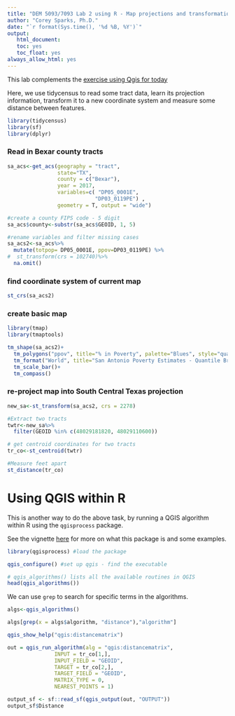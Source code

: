 ```yaml
---
title: "DEM 5093/7093 Lab 2 using R - Map projections and transformations"
author: "Corey Sparks, Ph.D."
date: "`r format(Sys.time(), '%d %B, %Y')`"
output:
   html_document:
   toc: yes
   toc_float: yes
always_allow_html: yes
---
```


This lab complements the [exercise using Qgis for today ](https://docs.google.com/document/d/e/2PACX-1vQVSD4MKW4rTSQaNlM1cOULh-0-rSpoAaU3N_Xe7elujIj-ELgWTIGVDygF8qKl3QVBtpxPSi7YuDOS/pub)

Here, we use tidycensus to read some tract data, learn its projection information, transform it to a new coordinate system and measure some distance between features. 


```r
library(tidycensus)
library(sf)
library(dplyr)
```

### Read in Bexar county tracts

```r
sa_acs<-get_acs(geography = "tract",
                state="TX",
                county = c("Bexar"),
                year = 2017,
                variables=c( "DP05_0001E", 
                            "DP03_0119PE") ,
                geometry = T, output = "wide")

#create a county FIPS code - 5 digit
sa_acs$county<-substr(sa_acs$GEOID, 1, 5)

#rename variables and filter missing cases
sa_acs2<-sa_acs%>%
  mutate(totpop= DP05_0001E, ppov=DP03_0119PE) %>%
#  st_transform(crs = 102740)%>%
  na.omit()


```

### find coordinate system of current map
```r

st_crs(sa_acs2)
```



### create basic map
```r
library(tmap)
library(tmaptools)

tm_shape(sa_acs2)+
  tm_polygons("ppov", title="% in Poverty", palette="Blues", style="quantile", n=5 )+
  tm_format("World", title="San Antonio Poverty Estimates - Quantile Breaks", legend.outside=T)+
  tm_scale_bar()+
  tm_compass()


```


### re-project map into South Central Texas projection

```r
new_sa<-st_transform(sa_acs2, crs = 2278)

#Extract two tracts
twtr<-new_sa%>%
  filter(GEOID %in% c(48029181820, 48029110600))

# get centroid coordinates for two tracts
tr_co<-st_centroid(twtr)

#Measure feet apart
st_distance(tr_co)
```


# Using QGIS within R
This is another way to do the above task, by running a QGIS algorithm within R using the `qgisprocess` package. 

See the vignette [here](https://github.com/paleolimbot/qgisprocess) for more on what this package is and some examples.

```r
library(qgisprocess) #load the package

qgis_configure() #set up qgis - find the executable

# qgis_algorithms() lists all the available routines in QGIS
head(qgis_algorithms())

```

We can use `grep` to search for specific terms in the algorithms. 

```r
algs<-qgis_algorithms()

algs[grep(x = algs$algorithm, "distance"),"algorithm"]

qgis_show_help("qgis:distancematrix")
```

```r
out = qgis_run_algorithm(alg = "qgis:distancematrix",
               INPUT = tr_co[1,],
               INPUT_FIELD = "GEOID", 
               TARGET = tr_co[2,],
               TARGET_FIELD = "GEOID",
               MATRIX_TYPE = 0, 
               NEAREST_POINTS = 1)

output_sf <- sf::read_sf(qgis_output(out, "OUTPUT"))
output_sf$Distance

```